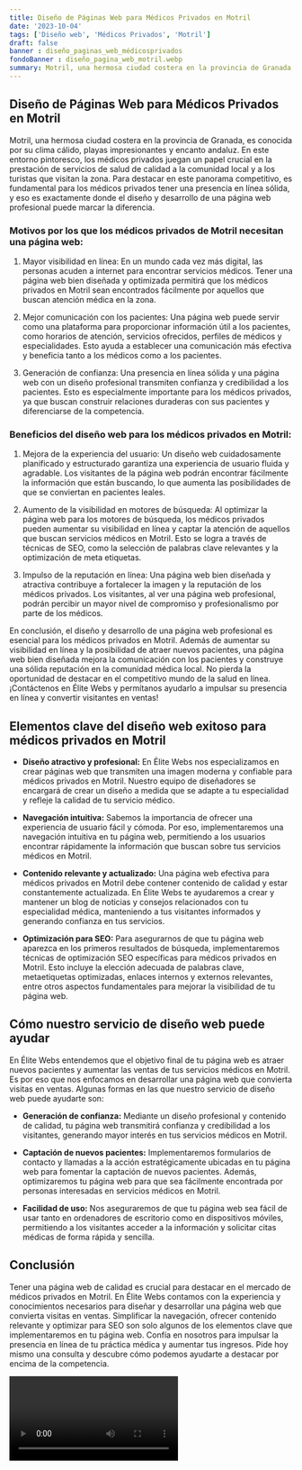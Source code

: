 ```yaml
---
title: Diseño de Páginas Web para Médicos Privados en Motril
date: '2023-10-04'
tags: ['Diseño web', 'Médicos Privados', 'Motril']
draft: false
banner : diseño_paginas_web_médicosprivados
fondoBanner : diseño_pagina_web_motril.webp
summary: Motril, una hermosa ciudad costera en la provincia de Granada, es conocida por su clima cálido, playas impresionantes y encanto andaluz. En este entorno pintoresco, los médicos privados juegan un papel crucial en la prestación de servicios de salud de calidad a la comunidad local y a los turistas que visitan la zona. Para destacar en este panorama competitivo, es fundamental para los médicos privados tener una presencia en línea sólida, y eso es exactamente donde el diseño y desarrollo de una página web profesional puede marcar la diferencia.
---
```


## Diseño de Páginas Web para Médicos Privados en Motril

Motril, una hermosa ciudad costera en la provincia de Granada, es conocida por su clima cálido, playas impresionantes y encanto andaluz. En este entorno pintoresco, los médicos privados juegan un papel crucial en la prestación de servicios de salud de calidad a la comunidad local y a los turistas que visitan la zona. Para destacar en este panorama competitivo, es fundamental para los médicos privados tener una presencia en línea sólida, y eso es exactamente donde el diseño y desarrollo de una página web profesional puede marcar la diferencia.

### Motivos por los que los médicos privados de Motril necesitan una página web:

1. Mayor visibilidad en línea: En un mundo cada vez más digital, las personas acuden a internet para encontrar servicios médicos. Tener una página web bien diseñada y optimizada permitirá que los médicos privados en Motril sean encontrados fácilmente por aquellos que buscan atención médica en la zona.

2. Mejor comunicación con los pacientes: Una página web puede servir como una plataforma para proporcionar información útil a los pacientes, como horarios de atención, servicios ofrecidos, perfiles de médicos y especialidades. Esto ayuda a establecer una comunicación más efectiva y beneficia tanto a los médicos como a los pacientes.

3. Generación de confianza: Una presencia en línea sólida y una página web con un diseño profesional transmiten confianza y credibilidad a los pacientes. Esto es especialmente importante para los médicos privados, ya que buscan construir relaciones duraderas con sus pacientes y diferenciarse de la competencia.

### Beneficios del diseño web para los médicos privados en Motril:

1. Mejora de la experiencia del usuario: Un diseño web cuidadosamente planificado y estructurado garantiza una experiencia de usuario fluida y agradable. Los visitantes de la página web podrán encontrar fácilmente la información que están buscando, lo que aumenta las posibilidades de que se conviertan en pacientes leales.

2. Aumento de la visibilidad en motores de búsqueda: Al optimizar la página web para los motores de búsqueda, los médicos privados pueden aumentar su visibilidad en línea y captar la atención de aquellos que buscan servicios médicos en Motril. Esto se logra a través de técnicas de SEO, como la selección de palabras clave relevantes y la optimización de meta etiquetas.

3. Impulso de la reputación en línea: Una página web bien diseñada y atractiva contribuye a fortalecer la imagen y la reputación de los médicos privados. Los visitantes, al ver una página web profesional, podrán percibir un mayor nivel de compromiso y profesionalismo por parte de los médicos.

En conclusión, el diseño y desarrollo de una página web profesional es esencial para los médicos privados en Motril. Además de aumentar su visibilidad en línea y la posibilidad de atraer nuevos pacientes, una página web bien diseñada mejora la comunicación con los pacientes y construye una sólida reputación en la comunidad médica local. No pierda la oportunidad de destacar en el competitivo mundo de la salud en línea. ¡Contáctenos en Élite Webs y permítanos ayudarlo a impulsar su presencia en línea y convertir visitantes en ventas!

<GifSeo />

<Cta />

## Elementos clave del diseño web exitoso para médicos privados en Motril

- **Diseño atractivo y profesional:** En Élite Webs nos especializamos en crear páginas web que transmiten una imagen moderna y confiable para médicos privados en Motril. Nuestro equipo de diseñadores se encargará de crear un diseño a medida que se adapte a tu especialidad y refleje la calidad de tu servicio médico.

- **Navegación intuitiva:** Sabemos la importancia de ofrecer una experiencia de usuario fácil y cómoda. Por eso, implementaremos una navegación intuitiva en tu página web, permitiendo a los usuarios encontrar rápidamente la información que buscan sobre tus servicios médicos en Motril.

- **Contenido relevante y actualizado:** Una página web efectiva para médicos privados en Motril debe contener contenido de calidad y estar constantemente actualizada. En Élite Webs te ayudaremos a crear y mantener un blog de noticias y consejos relacionados con tu especialidad médica, manteniendo a tus visitantes informados y generando confianza en tus servicios.

- **Optimización para SEO:** Para asegurarnos de que tu página web aparezca en los primeros resultados de búsqueda, implementaremos técnicas de optimización SEO específicas para médicos privados en Motril. Esto incluye la elección adecuada de palabras clave, metaetiquetas optimizadas, enlaces internos y externos relevantes, entre otros aspectos fundamentales para mejorar la visibilidad de tu página web.

## Cómo nuestro servicio de diseño web puede ayudar

En Élite Webs entendemos que el objetivo final de tu página web es atraer nuevos pacientes y aumentar las ventas de tus servicios médicos en Motril. Es por eso que nos enfocamos en desarrollar una página web que convierta visitas en ventas. Algunas formas en las que nuestro servicio de diseño web puede ayudarte son:

- **Generación de confianza:** Mediante un diseño profesional y contenido de calidad, tu página web transmitirá confianza y credibilidad a los visitantes, generando mayor interés en tus servicios médicos en Motril.

- **Captación de nuevos pacientes:** Implementaremos formularios de contacto y llamadas a la acción estratégicamente ubicadas en tu página web para fomentar la captación de nuevos pacientes. Además, optimizaremos tu página web para que sea fácilmente encontrada por personas interesadas en servicios médicos en Motril.

- **Facilidad de uso:** Nos aseguraremos de que tu página web sea fácil de usar tanto en ordenadores de escritorio como en dispositivos móviles, permitiendo a los visitantes acceder a la información y solicitar citas médicas de forma rápida y sencilla.

## Conclusión

Tener una página web de calidad es crucial para destacar en el mercado de médicos privados en Motril. En Élite Webs contamos con la experiencia y conocimientos necesarios para diseñar y desarrollar una página web que convierta visitas en ventas. Simplificar la navegación, ofrecer contenido relevante y optimizar para SEO son solo algunos de los elementos clave que implementaremos en tu página web. Confía en nosotros para impulsar la presencia en línea de tu práctica médica y aumentar tus ingresos. Pide hoy mismo una consulta y descubre cómo podemos ayudarte a destacar por encima de la competencia.

<Video />

<CtaBot job='Médicos Privados' city='Motril'/>

<Gmaps query='Motril+españa+maps' />